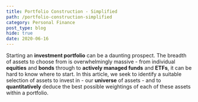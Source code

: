 ```yaml
---
title: Portfolio Construction - Simplified
path: /portfolio-construction-simplified
category: Personal Finance
post_type: blog
hide: true
date: 2020-06-16
---
```


Starting an **investment portfolio** can be a daunting prospect. The breadth of assets to choose from is
overwhelmingly massive - from individual **equities** and **bonds** through to **actively managed funds** 
and **ETFs**, it can be hard to know where to start. In this article, we seek to identify a suitable 
selection of assets to invest in - our **universe** of assets - and to **quantitatively** deduce the best 
possible weightings of each of these assets within a portfolio.